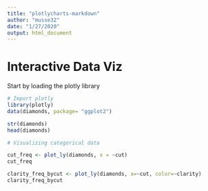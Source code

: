 ```yaml
---
title: "plotlycharts-markdown"
author: "musse32"
date: "1/27/2020"
output: html_document
---
```

# Interactive Data Viz

Start by loading the plotly library

```r
# Import plotly
library(plotly)
data(diamonds, package= "ggplot2")

str(diamonds)
head(diamonds)

# Visualizing categorical data

cut_freq <- plot_ly(diamonds, x = ~cut)
cut_freq

clarity_freq_bycut <- plot_ly(diamonds, x=~cut, color=~clarity)
clarity_freq_bycut
```
